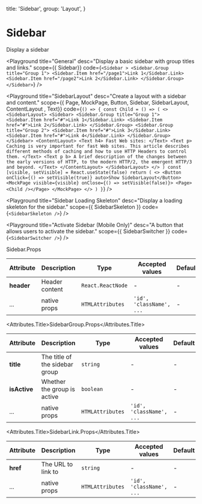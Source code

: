 
  title: 'Sidebar',
  group: 'Layout',
}

# Sidebar
Display a sidebar

<Playground
  title="General"
  desc="Display a basic sidebar with group titles and links."
  scope={{ Sidebar}}
  code={`
<Sidebar >
  <Sidebar.Group title="Group 1">
    <Sidebar.Item href="/page1">Link 1</Sidebar.Link>
    <Sidebar.Item href="/page2">Link 2</Sidebar.Link>
  </Sidebar.Group>
</Sidebar>
`}
/>

<Playground
  title="SidebarLayout"
  desc="Create a layout with a sidebar and content."
  scope={{ Page, MockPage, Button, Sidebar, SidebarLayout, ContentLayout , Text}}
  code={`
() => {
  const Child = () => (
    <>
<SidebarLayout>
  <Sidebar>
    <Sidebar.Group title="Group 1">
      <Sidebar.Item href="#">Link 1</Sidebar.Link>
      <Sidebar.Item href="#">Link 2</Sidebar.Link>
    </Sidebar.Group>
      <Sidebar.Group title="Group 2">
      <Sidebar.Item href="#">Link 3</Sidebar.Link>
      <Sidebar.Item href="#">Link 4</Sidebar.Link>
    </Sidebar.Group>
  </Sidebar>
  <ContentLayout>
   <Text h4>
    Fast Web sites:
    </Text>
    <Text p>
    Caching is very important for fast Web sites. This article describes different methods of caching and how to use HTTP Headers to control them.
    </Text>
    <Text p b>
    A brief description of the changes between the early versions of HTTP, to the modern HTTP/2, the emergent HTTP/3 and beyond.
    </Text>
  </ContentLayout>
</SidebarLayout>
    </>
  )
  const [visible, setVisible] = React.useState(false)
  return (
    <>
      <Button onClick={() => setVisible(true)} auto>Show SidebarLayout</Button>
      <MockPage visible={visible} onClose={() => setVisible(false)}>
        <Page><Child /></Page>
      </MockPage>
    </>
  )
}
`}
/>

<Playground
  title="Sidebar Loading Skeleton"
  desc="Display a loading skeleton for the sidebar."
  scope={{ SidebarSkeleton }}
  code={`
<SidebarSkeleton />
`}
/>

<Playground
  title="Activate Sidebar (Mobile Only)"
  desc="A button that allows users to activate the sidebar."
  scope={{ SidebarSwitcher }}
  code={`
<SidebarSwitcher />
`}
/>



<Attributes edit="/pages/components/sidebar.mdx">
<Attributes.Title>Sidebar.Props</Attributes.Title>

| Attribute  | Description    | Type               | Accepted values          | Default |
| ---------- | -------------- | ------------------ | ------------------------ | ------- |
| **header** | Header content | `React.ReactNode`  | -                        | -       |
| ...        | native props   | `HTMLAttributes`   | `'id', 'className', ...` | -       |

<Attributes.Title>SidebarGroup.Props</Attributes.Title>

| Attribute   | Description                   | Type      | Accepted values | Default |
| ----------- | ----------------------------- | --------- | --------------- | ------- |
| **title**   | The title of the sidebar group | `string`  | -               | -       |
| **isActive**| Whether the group is active   | `boolean` | -               | -       |
| ...         | native props                   | `HTMLAttributes` | `'id', 'className', ...` | - |


<Attributes.Title>SidebarLink.Props</Attributes.Title>

| Attribute | Description         | Type | Accepted values | Default |
| --------- | ------------------- | ---- | --------------- | ------- |
| **href**  | The URL to link to | `string` | -           | -       |
| ...       | native props        | `HTMLAttributes` | `'id', 'className', ...` | - |


</Attributes>
